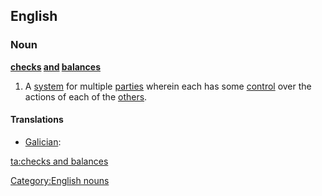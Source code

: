 ==English==
{{wikipedia}}

===Noun===
'''[[checks]] [[and]] [[balances]]''' {{plurale tantum}}

# A [[system]] for multiple [[party|parties]] wherein each has some [[control]] over the actions of each of the [[other]]s.

====Translations====
{{trans-top|system for multiple parties}}
* [[Galician]]: {{t-|gl|pesos e contrapesos|m|p|xs=Galician}}
{{trans-mid}}
{{trans-bottom}}

[[Category:English nouns]]

[[ta:checks and balances]]